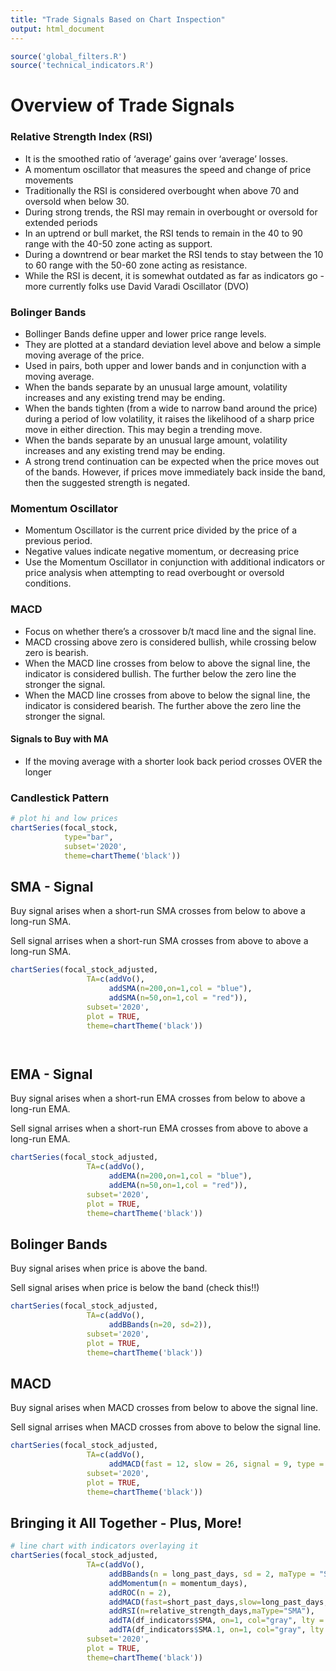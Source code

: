 ```yaml
---
title: "Trade Signals Based on Chart Inspection"
output: html_document
---
```


```r

source('global_filters.R')
source('technical_indicators.R')

```


# Overview of Trade Signals

### Relative Strength Index (RSI)
* It is the smoothed ratio of 'average' gains over 'average' losses.
* A momentum oscillator that measures the speed and change of price movements
* Traditionally the RSI is considered overbought when above 70 and oversold when below 30.
* During strong trends, the RSI may remain in overbought or oversold for extended periods
* In an uptrend or bull market, the RSI tends to remain in the 40 to 90 range with the 40-50 zone acting as support.  
* During a downtrend or bear market the RSI tends to stay between the 10 to 60 range with the 50-60 zone acting as resistance. 
* While the RSI is decent, it is somewhat outdated as far as indicators go - more currently folks use David Varadi Oscillator (DVO)

### Bolinger Bands

* Bollinger Bands define upper and lower price range levels.
* They are plotted at a standard deviation level above and below a simple moving average of the price.
* Used in pairs, both upper and lower bands and in conjunction with a moving average.
* When the bands separate by an unusual large amount, volatility increases and any existing trend may be ending. 
* When the bands tighten (from a wide to narrow band around the price) during a period of low volatility, it raises the likelihood of a sharp price move in either direction. This may begin a trending move. 
* When the bands separate by an unusual large amount, volatility increases and any existing trend may be ending. 
* A strong trend continuation can be expected when the price moves out of the bands. However, if prices move immediately back inside the band, then the suggested strength is negated.


### Momentum Oscillator
* Momentum Oscillator is the current price divided by the price of a previous period.
* Negative values indicate negative momentum, or decreasing price
* Use the Momentum Oscillator in conjunction with additional indicators or price analysis when attempting to read overbought or oversold conditions.

### MACD
* Focus on whether there's a crossover b/t macd line and the signal line.  
* MACD crossing above zero is considered bullish, while crossing below zero is bearish.
* When the MACD line crosses from below to above the signal line, the indicator is considered bullish. The further below the zero line the stronger the signal.
* When the MACD line crosses from above to below the signal line, the indicator is considered bearish. The further above the zero line the stronger the signal.


#### Signals to Buy with MA
* If the moving average with a shorter look back period crosses OVER the longer

### Candlestick Pattern

```r

# plot hi and low prices 
chartSeries(focal_stock,
            type="bar",
            subset='2020',
            theme=chartTheme('black'))

```

## SMA - Signal

Buy signal arises when a short-run SMA crosses from below to above a long-run SMA.

Sell signal arrises when a short-run SMA crosses from above to above a long-run SMA.


```r

chartSeries(focal_stock_adjusted, 
                 TA=c(addVo(), 
                      addSMA(n=200,on=1,col = "blue"),
                      addSMA(n=50,on=1,col = "red")),
                 subset='2020',
                 plot = TRUE,
                 theme=chartTheme('black'))




```

## EMA - Signal

Buy signal arises when a short-run EMA crosses from below to above a long-run EMA.

Sell signal arrises when a short-run EMA crosses from above to above a long-run EMA.


```r

chartSeries(focal_stock_adjusted, 
                 TA=c(addVo(), 
                      addEMA(n=200,on=1,col = "blue"),
                      addEMA(n=50,on=1,col = "red")),
                 subset='2020',
                 plot = TRUE,
                 theme=chartTheme('black'))
```

## Bolinger Bands

Buy signal arises when price is above the band.

Sell signal arises when price is below the band (check this!!)


```r

chartSeries(focal_stock_adjusted, 
                 TA=c(addVo(), 
                      addBBands(n=20, sd=2)),
                 subset='2020',
                 plot = TRUE,
                 theme=chartTheme('black'))

```

## MACD

Buy signal arises when MACD crosses from below to above the signal line.

Sell signal arrises when MACD crosses from above to below the signal line.

```r

chartSeries(focal_stock_adjusted, 
                 TA=c(addVo(), 
                      addMACD(fast = 12, slow = 26, signal = 9, type = "EMA")),
                 subset='2020',
                 plot = TRUE,
                 theme=chartTheme('black'))

```

## Bringing it All Together - Plus, More!

```r

# line chart with indicators overlaying it
chartSeries(focal_stock_adjusted, 
                 TA=c(addVo(), 
                      addBBands(n = long_past_days, sd = 2, maType = "SMA", draw = 'bands'),
                      addMomentum(n = momentum_days),
                      addROC(n = 2),
                      addMACD(fast=short_past_days,slow=long_past_days,signal=9, type="SMA"),
                      addRSI(n=relative_strength_days,maType="SMA"),
                      addTA(df_indicators$SMA, on=1, col="gray", lty = "dotted"),
                      addTA(df_indicators$SMA.1, on=1, col="gray", lty = "dotted")),
                 subset='2020',
                 plot = TRUE,
                 theme=chartTheme('black'))
```


